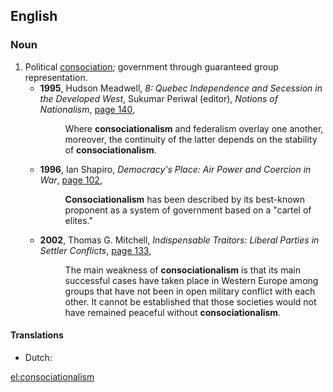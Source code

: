 ==English==
{{wikipedia}}

===Noun===
{{en-noun|-}}

# Political [[consociation]]; government through guaranteed group representation.
#* '''1995''', Hudson Meadwell, ''8: Quebec Independence and Secession in the Developed West'', Sukumar Periwal (editor), ''Notions of Nationalism'', [http://books.google.com.au/books?id=3bxuEngnpN0C&pg=PA140&dq=%22consociationalism%22&hl=en&sa=X&ei=7F3VUf28FuLIiAeLuYBo&redir_esc=y#v=onepage&q=%22consociationalism%22&f=false page 140],
#*: Where '''consociationalism''' and federalism overlay one another, moreover, the continuity of the latter depends on the stability of '''consociationalism'''.
#* '''1996''', Ian Shapiro, ''Democracy's Place: Air Power and Coercion in War'', [http://books.google.com.au/books?id=csYXj__xAmcC&pg=PA102&dq=%22consociationalism%22&hl=en&sa=X&ei=7F3VUf28FuLIiAeLuYBo&redir_esc=y#v=onepage&q=%22consociationalism%22&f=false page 102],
#*: '''Consociationalism''' has been described by its best-known proponent as a system of government based on a "cartel of elites."
#* '''2002''', Thomas G. Mitchell, ''Indispensable Traitors: Liberal Parties in Settler Conflicts'', [http://books.google.com.au/books?id=3q3wYR8gWusC&pg=PA133&dq=%22consociationalism%22&hl=en&sa=X&ei=7F3VUf28FuLIiAeLuYBo&redir_esc=y#v=onepage&q=%22consociationalism%22&f=false page 133],
#*: The main weakness of '''consociationalism''' is that its main successful cases have taken place in Western Europe among groups that have not been in open military conflict with each other. It cannot be established that those societies would not have remained peaceful without '''consociationalism'''.

====Translations====
{{trans-top|political consociation}}
* Dutch: {{t+|nl|zuilenstelsel}}
{{trans-mid}}
{{trans-bottom}}

[[el:consociationalism]]